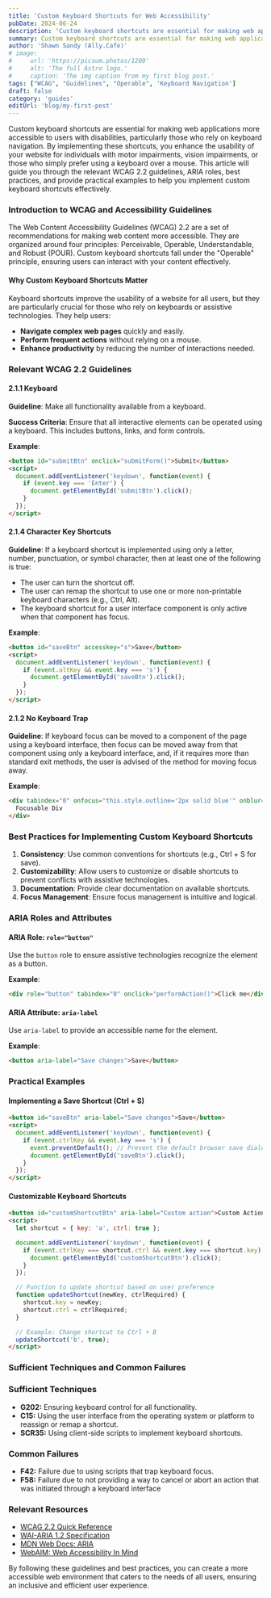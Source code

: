 ```yaml
---
title: 'Custom Keyboard Shortcuts for Web Accessibility'
pubDate: 2024-06-24
description: 'Custom keyboard shortcuts are essential for making web applications more accessible to users with disabilities'
summary: Custom keyboard shortcuts are essential for making web applications more accessible to users with disabilities, particularly those who rely on keyboard navigation. By implementing these shortcuts, you enhance the usability of your website for individuals with motor impairments, vision impairments, or those who simply prefer using a keyboard over a mouse.
author: 'Shawn Sandy (Ally.Cafe)'
# image:
#     url: 'https://picsum.photos/1200'
#     alt: 'The full Astro logo.'
#     caption: 'The img caption from my first blog post.'
tags: ["WCAG", "Guidelines", "Operable", 'Keyboard Navigation']
draft: false
category: 'guides'
editUrl: 'blog/my-first-post'
---
```


Custom keyboard shortcuts are essential for making web applications more accessible to users with disabilities, particularly those who rely on keyboard navigation. By implementing these shortcuts, you enhance the usability of your website for individuals with motor impairments, vision impairments, or those who simply prefer using a keyboard over a mouse. This article will guide you through the relevant WCAG 2.2 guidelines, ARIA roles, best practices, and provide practical examples to help you implement custom keyboard shortcuts effectively.

### Introduction to WCAG and Accessibility Guidelines

The Web Content Accessibility Guidelines (WCAG) 2.2 are a set of recommendations for making web content more accessible. They are organized around four principles: Perceivable, Operable, Understandable, and Robust (POUR). Custom keyboard shortcuts fall under the "Operable" principle, ensuring users can interact with your content effectively.

#### Why Custom Keyboard Shortcuts Matter

Keyboard shortcuts improve the usability of a website for all users, but they are particularly crucial for those who rely on keyboards or assistive technologies. They help users:

- **Navigate complex web pages** quickly and easily.
- **Perform frequent actions** without relying on a mouse.
- **Enhance productivity** by reducing the number of interactions needed.

### Relevant WCAG 2.2 Guidelines

#### 2.1.1 Keyboard

**Guideline**: Make all functionality available from a keyboard.

**Success Criteria**: Ensure that all interactive elements can be operated using a keyboard. This includes buttons, links, and form controls.

**Example**: 
```html
<button id="submitBtn" onclick="submitForm()">Submit</button>
<script>
  document.addEventListener('keydown', function(event) {
    if (event.key === 'Enter') {
      document.getElementById('submitBtn').click();
    }
  });
</script>
```

#### 2.1.4 Character Key Shortcuts

**Guideline**: If a keyboard shortcut is implemented using only a letter, number, punctuation, or symbol character, then at least one of the following is true: 
- The user can turn the shortcut off.
- The user can remap the shortcut to use one or more non-printable keyboard characters (e.g., Ctrl, Alt).
- The keyboard shortcut for a user interface component is only active when that component has focus.

**Example**:
```html
<button id="saveBtn" accesskey="s">Save</button>
<script>
  document.addEventListener('keydown', function(event) {
    if (event.altKey && event.key === 's') {
      document.getElementById('saveBtn').click();
    }
  });
</script>
```

#### 2.1.2 No Keyboard Trap

**Guideline**: If keyboard focus can be moved to a component of the page using a keyboard interface, then focus can be moved away from that component using only a keyboard interface, and, if it requires more than standard exit methods, the user is advised of the method for moving focus away.

**Example**:
```html
<div tabindex="0" onfocus="this.style.outline='2px solid blue'" onblur="this.style.outline='none'">
  Focusable Div
</div>
```

### Best Practices for Implementing Custom Keyboard Shortcuts

1. **Consistency**: Use common conventions for shortcuts (e.g., Ctrl + S for save).
2. **Customizability**: Allow users to customize or disable shortcuts to prevent conflicts with assistive technologies.
3. **Documentation**: Provide clear documentation on available shortcuts.
4. **Focus Management**: Ensure focus management is intuitive and logical.

### ARIA Roles and Attributes

#### ARIA Role: `role="button"`

Use the `button` role to ensure assistive technologies recognize the element as a button.

**Example**:
```html
<div role="button" tabindex="0" onclick="performAction()">Click me</div>
```

#### ARIA Attribute: `aria-label`

Use `aria-label` to provide an accessible name for the element.

**Example**:
```html
<button aria-label="Save changes">Save</button>
```

### Practical Examples

#### Implementing a Save Shortcut (Ctrl + S)

```html
<button id="saveBtn" aria-label="Save changes">Save</button>
<script>
  document.addEventListener('keydown', function(event) {
    if (event.ctrlKey && event.key === 's') {
      event.preventDefault(); // Prevent the default browser save dialog
      document.getElementById('saveBtn').click();
    }
  });
</script>
```

#### Customizable Keyboard Shortcuts

```html
<button id="customShortcutBtn" aria-label="Custom action">Custom Action</button>
<script>
  let shortcut = { key: 'a', ctrl: true };

  document.addEventListener('keydown', function(event) {
    if (event.ctrlKey === shortcut.ctrl && event.key === shortcut.key) {
      document.getElementById('customShortcutBtn').click();
    }
  });

  // Function to update shortcut based on user preference
  function updateShortcut(newKey, ctrlRequired) {
    shortcut.key = newKey;
    shortcut.ctrl = ctrlRequired;
  }

  // Example: Change shortcut to Ctrl + B
  updateShortcut('b', true);
</script>
```

### Sufficient Techniques and Common Failures

### Sufficient Techniques

- **G202:** Ensuring keyboard control for all functionality.
- **C15:** Using the user interface from the operating system or platform to reassign or remap a shortcut.
- **SCR35:** Using client-side scripts to implement keyboard shortcuts.

### Common Failures

- **F42:** Failure due to using scripts that trap keyboard focus.
- **F58:** Failure due to not providing a way to cancel or abort an action that was initiated through a keyboard interface

### Relevant Resources

- <a href="https://www.w3.org/WAI/WCAG22/quickref/?versions=2.2" target="_blank">WCAG 2.2 Quick Reference</a>
- <a href="https://www.w3.org/TR/wai-aria-1.2/" target="_blank">WAI-ARIA 1.2 Specification</a>
- <a href="https://developer.mozilla.org/en-US/docs/Web/Accessibility/ARIA" target="_blank">MDN Web Docs: ARIA</a>
- <a href="https://webaim.org/" target="_blank">WebAIM: Web Accessibility In Mind</a>

By following these guidelines and best practices, you can create a more accessible web environment that caters to the needs of all users, ensuring an inclusive and efficient user experience.
